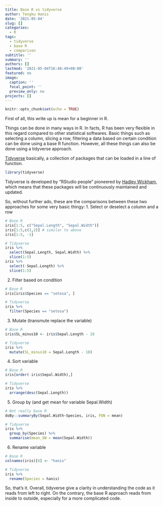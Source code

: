 ```yaml
---
title: Base R vs tidyverse
author: Tengku Hanis
date: '2021-05-04'
slug: []
categories:
  - R
tags:
  - tidyverse
  - base R
  - comparison
subtitle: ''
summary: ''
authors: []
lastmod: '2021-05-04T16:48:49+08:00'
featured: no
image:
  caption: ''
  focal_point: ''
  preview_only: no
projects: []
---
```


```r
knitr::opts_chunk$set(echo = TRUE)
```

First of all, this write up is mean for a beginner in R. 

Things can be done in many ways in R. In facts, R has been very flexible in this regard compared to other statistical softwares. Basic things such as selecting a column, slicing a row, filtering a data based on certain condition can be done using a base R function. However, all these things can also be done using a tidyverse approach. 

[Tidyverse](https://www.tidyverse.org/) basically, a collection of packages that can be loaded in a line of function. 

```r
library(tidyverse)
```

Tidyverse is developed by "RStudio people" pioneered  by [Hadley Wickham](http://hadley.nz/), which means that these packages will be continuously maintained and updated. 

So, without further ado, these are the comparisons between these two approaches for some very basic thingy: 
1. Select or deselect a column and a row
```r
# Base R
iris[1:5, c("Sepal.Length", "Sepal.Width")]
iris[1:5,c(1,2)] # similar to above
iris[1:5, -1]

# Tidyverse
iris %>% 
  select(Sepal.Length, Sepal.Width) %>% 
  slice(1:5)
iris %>% 
  select(-Sepal.Length) %>% 
  slice(1:5)
```

2. Filter based on condition
```r
# Base R
iris[iris$Species == "setosa", ]

# Tidyverse
iris %>% 
  filter(Species == "setosa")
```

3. Mutate (transmute replace the variable)
```r
# Base R
iris$SL_minus10 <- iris$Sepal.Length - 10

# Tidyverse
iris %>% 
  mutate(SL_minus10 = Sepal.Length - 10)
```

4. Sort variable
```r
# Base R
iris[order(-iris$Sepal.Width),]

# Tidyverse
iris %>% 
  arrange(desc(Sepal.Length))
```

5. Group by (and get mean for variable Sepal.Width)
```r
# Not really base R
doBy::summaryBy(Sepal.Width~Species, iris, FUN = mean) 

# Tidyverse
iris %>% 
  group_by(Species) %>% 
  summarise(mean_SW = mean(Sepal.Width))
```

6. Rename variable
```r
# Base R
colnames(iris)[6] <- "hanis"

# Tidyverse
iris %>% 
  rename(Species = hanis)
```

So, that's it. Overall, tidyverse give a clarity in understanding the code as it reads from left to right. On the contrary, the base R approach reads from inside to outside, especially for a more complicated code.
